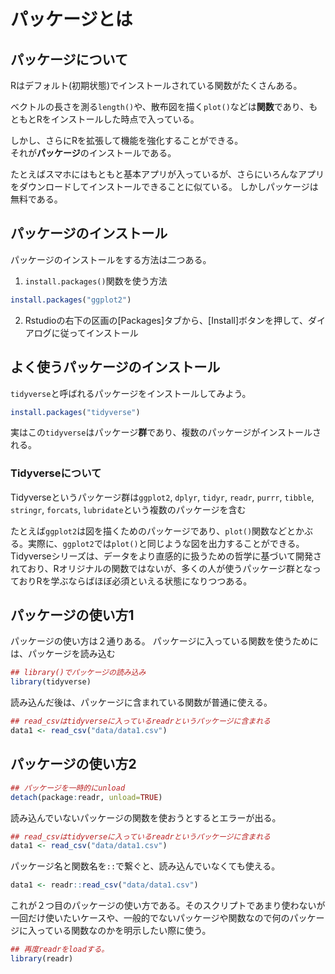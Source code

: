 # パッケージとは {#packages}

## パッケージについて

Rはデフォルト(初期状態)でインストールされている関数がたくさんある。

ベクトルの長さを測る`length()`や、散布図を描く`plot()`などは**関数**であり、もともとRをインストールした時点で入っている。

しかし、さらにRを拡張して機能を強化することができる。  
それが**パッケージ**のインストールである。

たとえばスマホにはもともと基本アプリが入っているが、さらにいろんなアプリをダウンロードしてインストールできることに似ている。
しかしパッケージは無料である。



## パッケージのインストール

パッケージのインストールをする方法は二つある。

1. `install.packages()`関数を使う方法

```r
install.packages("ggplot2")
```

2. Rstudioの右下の区画の[Packages]タブから、[Install]ボタンを押して、ダイアログに従ってインストール



## よく使うパッケージのインストール

`tidyverse`と呼ばれるパッケージをインストールしてみよう。
```r
install.packages("tidyverse")
```

実はこの`tidyverse`はパッケージ**群**であり、複数のパッケージがインストールされる。



### Tidyverseについて

Tidyverseというパッケージ群は`ggplot2`, `dplyr`, `tidyr`, `readr`, `purrr`, `tibble`, `stringr`, `forcats`, `lubridate`という複数のパッケージを含む

たとえば`ggplot2`は図を描くためのパッケージであり、`plot()`関数などとかぶる。実際に、`ggplot2`では`plot()`と同じような図を出力することができる。Tidyverseシリーズは、データをより直感的に扱うための哲学に基づいて開発されており、Rオリジナルの関数ではないが、多くの人が使うパッケージ群となっておりRを学ぶならばほぼ必須といえる状態になりつつある。



## パッケージの使い方1

パッケージの使い方は２通りある。
パッケージに入っている関数を使うためには、パッケージを読み込む

```r
## library()でパッケージの読み込み
library(tidyverse)
```

読み込んだ後は、パッケージに含まれている関数が普通に使える。

```r
## read_csvはtidyverseに入っているreadrというパッケージに含まれる
data1 <- read_csv("data/data1.csv")
```


## パッケージの使い方2

```r
## パッケージを一時的にunload
detach(package:readr, unload=TRUE)
```

読み込んでいないパッケージの関数を使おうとするとエラーが出る。

```r
## read_csvはtidyverseに入っているreadrというパッケージに含まれる
data1 <- read_csv("data/data1.csv")
```

パッケージ名と関数名を`::`で繋ぐと、読み込んでいなくても使える。

```r
data1 <- readr::read_csv("data/data1.csv")
```

これが２つ目のパッケージの使い方である。そのスクリプトであまり使わないが一回だけ使いたいケースや、一般的でないパッケージや関数なので何のパッケージに入っている関数なのかを明示したい際に使う。

```r
## 再度readrをloadする。
library(readr)
```

